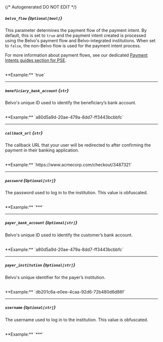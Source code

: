 {/* Autogenerated DO NOT EDIT  */}
##### `belvo_flow` *{`Optional[bool]`}*
This parameter determines the payment flow of the payment intent. By default, this is set to `true` and the payment intent created is processed using the Belvo's payment flow and Belvo\-integrated institutions. When set to `false`, the non\-Belvo flow is used for the payment intent process.

For more information about payment flows, see our dedicated [Payment Intents guides section for PSE](https://developers.belvo.com/docs/colombia\-pse\#payment\-intents).

<br/>
**Example:** `true`

---
##### `beneficiary_bank_account` *{`str`}*
Belvo's unique ID used to identify the beneficiary’s bank account.

<br/>
**Example:** `a80d5a9d-20ae-479a-8dd7-ff3443bcbbfc`

---
##### `callback_url` *{`str`}*
The callback URL that your user will be redirected to after confirming the payment in their banking application.

<br/>
**Example:** `https://www.acmecorp.com/checkout/3487321`

---
##### `password` *{`Optional[str]`}*
The password used to log in to the institution. This value is obfuscated.

<br/>
**Example:** `***`

---
##### `payer_bank_account` *{`Optional[str]`}*
Belvo's unique ID used to identify the customer’s bank account.

<br/>
**Example:** `a80d5a9d-20ae-479a-8dd7-ff3443bcbbfc`

---
##### `payer_institution` *{`Optional[str]`}*
Belvo's unique identifier for the payer’s institution.

<br/>
**Example:** `db201c6a-e0ee-4caa-92d6-72b480d6d86f`

---
##### `username` *{`Optional[str]`}*
The username used to log in to the institution. This value is obfuscated.

<br/>
**Example:** `***`


